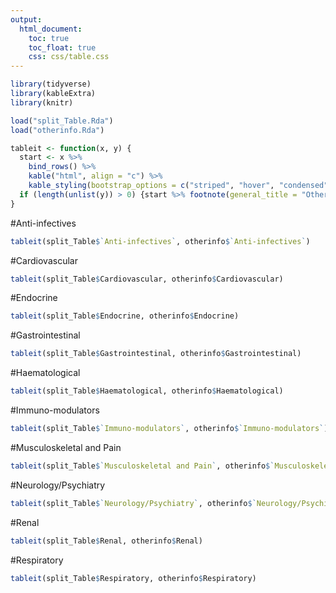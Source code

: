 ```yaml
---
output:
  html_document:
    toc: true
    toc_float: true
    css: css/table.css
---
```


```r
library(tidyverse)
library(kableExtra)
library(knitr)

load("split_Table.Rda")
load("otherinfo.Rda")

tableit <- function(x, y) { 
  start <- x %>%
    bind_rows() %>%
    kable("html", align = "c") %>%
    kable_styling(bootstrap_options = c("striped", "hover", "condensed"))
  if (length(unlist(y)) > 0) {start %>% footnote(general_title = "Other Information:", number = unlist(y))} else {start %>% footnote(general_title = "Other Information:")}
}
```


#Anti-infectives
```r
tableit(split_Table$`Anti-infectives`, otherinfo$`Anti-infectives`)
```


#Cardiovascular
```r
tableit(split_Table$Cardiovascular, otherinfo$Cardiovascular)
```


#Endocrine
```r
tableit(split_Table$Endocrine, otherinfo$Endocrine)
```


#Gastrointestinal
```r
tableit(split_Table$Gastrointestinal, otherinfo$Gastrointestinal)
```


#Haematological
```r
tableit(split_Table$Haematological, otherinfo$Haematological)
```


#Immuno-modulators
```r
tableit(split_Table$`Immuno-modulators`, otherinfo$`Immuno-modulators`)
```


#Musculoskeletal and Pain
```r
tableit(split_Table$`Musculoskeletal and Pain`, otherinfo$`Musculoskeletal and Pain`)
```


#Neurology/Psychiatry
```r
tableit(split_Table$`Neurology/Psychiatry`, otherinfo$`Neurology/Psychiatry`)
```


#Renal
```r
tableit(split_Table$Renal, otherinfo$Renal)
```


#Respiratory
```r
tableit(split_Table$Respiratory, otherinfo$Respiratory)
```
